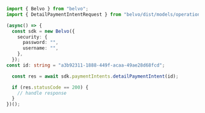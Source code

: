 ```typescript DetailPaymentIntent.ts
import { Belvo } from "belvo";
import { DetailPaymentIntentRequest } from "belvo/dist/models/operations";

(async() => {
  const sdk = new Belvo({
    security: {
      password: "",
      username: "",
    },
  });
const id: string = "a3b92311-1888-449f-acaa-49ae28d68fcd";

  const res = await sdk.paymentIntents.detailPaymentIntent(id);

  if (res.statusCode == 200) {
    // handle response
  }
})();
```
